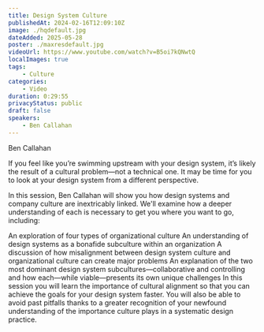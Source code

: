 ```yaml
---
title: Design System Culture
publishedAt: 2024-02-16T12:09:10Z
image: ./hqdefault.jpg
dateAdded: 2025-05-28
poster: ./maxresdefault.jpg
videoUrl: https://www.youtube.com/watch?v=B5oi7kQNwtQ
localImages: true
tags:
    - Culture
categories:
    - Video
duration: 0:29:55
privacyStatus: public
draft: false
speakers:
    - Ben Callahan
---
```

Ben Callahan

If you feel like you’re swimming upstream with your design system, it’s likely the result of a cultural problem—not a technical one. It may be time for you to look at your design system from a different perspective.

In this session, Ben Callahan will show you how design systems and company culture are inextricably linked. We'll examine how a deeper understanding of each is necessary to get you where you want to go, including:

An exploration of four types of organizational culture
An understanding of design systems as a bonafide subculture within an organization
A discussion of how misalignment between design system culture and organizational culture can create major problems
An explanation of the two most dominant design system subcultures—collaborative and controlling and how each—while viable—presents its own unique challenges
In this session you will learn the importance of cultural alignment so that you can achieve the goals for your design system faster. You will also be able to avoid past pitfalls thanks to a greater recognition of your newfound understanding of the importance culture plays in a systematic design practice.
